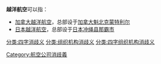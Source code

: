 '''越洋航空'''可以指：
*[[加拿大越洋航空|加拿大越洋航空]]，总部设于[[加拿大|加拿大]][[魁北克|魁北克]][[蒙特利尔|蒙特利尔]]
*[[日本越洋航空|日本越洋航空]]，总部设于[[日本|日本]][[冲绳县|冲绳县]][[那霸市|那霸市]]

{{disambig}}
[[Category:航空公司消歧義|Category:航空公司消歧義]]
[[分类:四字消歧义|分类:四字消歧义]]
[[分类:组织机构消歧义|分类:组织机构消歧义]]
[[分类:四字组织机构消歧义|分类:四字组织机构消歧义]]